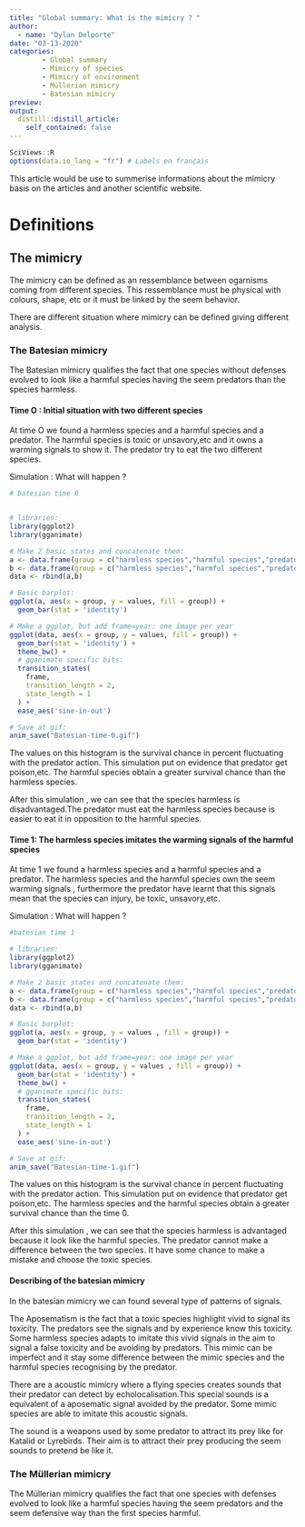 ```yaml
---
title: "Global summary: What is the mimicry ? "
author: 
  - name: "Dylan Delporte"
date: "03-13-2020"
categories:
        - Global summary
        - Mimicry of species
        - Mimicry of environment
        - Müllerian mimicry
        - Batesian mimicry
preview: 
output:
  distill::distill_article:
    self_contained: false
---
```

```r
SciViews::R
options(data.io_lang = "fr") # Labels en français
```

This article would be use to summerise informations about the mimicry basis on the articles and another scientific website.

# Definitions

## The mimicry

The mimicry can be defined as an ressemblance between ogarnisms coming from different species. This ressemblance must be physical with colours, shape, etc or it must be linked by the seem behavior.

There are different situation where mimicry can be defined giving different analysis.

### The Batesian mimicry

The Batesian mimicry qualifies the fact that one species without defenses evolved to look like a harmful species having the seem predators than the species harmless.

#### Time O : Initial situation with two different species 

At time O we found a harmless species and a harmful species and a predator.
The harmful species is toxic or unsavory,etc and it owns a warming signals to show it.
The predator try to eat the two different species.

Simulation : What will happen ?

```r
# batesian time O


# libraries:
library(ggplot2)
library(gganimate)

# Make 2 basic states and concatenate them:
a <- data.frame(group = c("harmless species","harmful species","predator"), values = c(100,100,100), frame = rep('a',3))
b <- data.frame(group = c("harmless species","harmful species","predator"), values = c(80,90,90), frame = rep('b',3))
data <- rbind(a,b)  

# Basic barplot:
ggplot(a, aes(x = group, y = values, fill = group)) + 
  geom_bar(stat = 'identity')

# Make a ggplot, but add frame=year: one image per year
ggplot(data, aes(x = group, y = values, fill = group)) + 
  geom_bar(stat = 'identity') +
  theme_bw() +
  # gganimate specific bits:
  transition_states(
    frame,
    transition_length = 2,
    state_length = 1
  ) +
  ease_aes('sine-in-out')

# Save at gif:
anim_save("Batesian-time-0.gif")

```


The values on this histogram is the survival chance in percent fluctuating with the predator action.
This simulation put on evidence that predator get poison,etc. The harmful species obtain a greater survival chance than the harmless species.

After this simulation , we can see that the species harmless is disadvantaged.The predator must eat the harmless species because is easier to eat it in opposition to the harmful species.


#### Time 1: The harmless species imitates the warming signals of the harmful species 

At time 1 we found a harmless species and a harmful species and a predator.
The harmless species and the harmful species own the seem warming signals , furthermore the predator have learnt that this signals mean that the species can injury, be toxic, unsavory,etc.

Simulation : What will happen ?

```r
#batesian time 1

# libraries:
library(ggplot2)
library(gganimate)

# Make 2 basic states and concatenate them:
a <- data.frame(group = c("harmless species","harmful species","predator"), values = c(100,100,100), frame = rep('a',3))
b <- data.frame(group = c("harmless species","harmful species","predator"), values = c(90,90,90), frame = rep('b',3))
data <- rbind(a,b)  

# Basic barplot:
ggplot(a, aes(x = group, y = values , fill = group)) + 
  geom_bar(stat = 'identity')

# Make a ggplot, but add frame=year: one image per year
ggplot(data, aes(x = group, y = values , fill = group)) + 
  geom_bar(stat = 'identity') +
  theme_bw() +
  # gganimate specific bits:
  transition_states(
    frame,
    transition_length = 2,
    state_length = 1
  ) +
  ease_aes('sine-in-out')

# Save at gif:
anim_save("Batesian-time-1.gif")

```


The values on this histogram is the survival chance in percent fluctuating with the predator action.
This simulation put on evidence that predator get poison,etc. The harmless species and the harmful species obtain a greater survival chance than the time 0.

After this simulation , we can see that the species harmless is advantaged because it look like the harmful species. The predator cannot make a difference between the two species. It have some chance to make a mistake and choose the toxic species.

#### Describing of the batesian mimicry

In the batesian mimicry we can found several type of patterns of signals.

The Aposematism is the fact that a toxic species highlight vivid to signal its toxicity. The predators see the signals and by experience know this toxicity. Some harmless species adapts to imitate this vivid signals in the aim to signal a false toxicity and be avoiding by predators.
This mimic can be imperfect and it stay some difference between the mimic species and the harmful species recognising by the predator.

There are a acoustic mimicry where a flying species creates sounds that their predator can detect by echolocalisation.This special sounds is a equivalent of a aposematic signal avoided by the predator. Some mimic species are able to imitate this acoustic signals.

The sound is a weapons used by some predator to attract its prey like for Katalid or Lyrebirds. Their aim is to attract their prey producing the seem sounds to pretend be like it.

### The Müllerian mimicry

The Müllerian mimicry qualifies the fact that one species with defenses evolved to look like a harmful species having the seem predators and the seem defensive way than the first species harmful.











